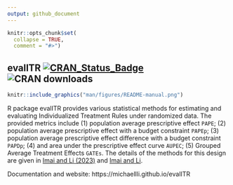 ```yaml
---
output: github_document
---
```


<!-- README.md is generated from README.Rmd. Please edit that file -->

```r
knitr::opts_chunk$set(
  collapse = TRUE,
  comment = "#>")
```

## evalITR  [![CRAN_Status_Badge](http://www.r-pkg.org/badges/version/evalITR)](https://cran.r-project.org/package=evalITR) ![CRAN downloads](http://cranlogs.r-pkg.org/badges/grand-total/evalITR)


<!-- badges: start -->
<!-- badges: end -->

```r
knitr::include_graphics("man/figures/README-manual.png")
```

R package evalITR provides various statistical methods for estimating
and evaluating Individualized Treatment Rules under randomized data. The
provided metrics include (1) population average prescriptive effect
`PAPE`; (2) population average prescriptive effect with a budget
constraint `PAPEp`; (3) population average prescriptive effect
difference with a budget constraint `PAPDp`; (4) and area under the
prescriptive effect curve `AUPEC`; (5) Grouped Average Treatment
Effects `GATEs`. The details of the methods for this design are given in [Imai and Li
(2023)](https://arxiv.org/abs/1905.05389) and
[Imai and Li](https://arxiv.org/abs/2203.14511).

Documentation and website: https://michaellli.github.io/evalITR
